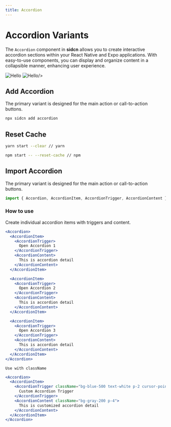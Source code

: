 ```yaml
---
title: Accordion
---
```



# Accordion Variants

The `Accordion` component in **sidcn** allows you to create interactive accordion sections within your React Native and Expo applications. With easy-to-use components, you can display and organize content in a collapsible manner, enhancing user experience.



<div style={{ display: "flex", flexDirection: "row",marginTop:40}}>
  <Image
    src="/assets/components/Accordion/Frame.svg"
    alt="Hello"
    width={250}
    height={250}
    style={{marginLeft:'auto',marginRight:10}}
  />
  <Image
    src="/assets/components/Accordion/Frame-1.svg"
    alt="Hello"
    width={250}
    height={250}
    style={{marginRight:'auto',marginLeft:10}}

/>


</div>

## Add Accordion

The primary variant is designed for the main action or call-to-action buttons.

```jsx copy
npx sidcn add accordion
```

##  Reset Cache

```bash copy
yarn start --clear // yarn

npm start -- --reset-cache // npm
```

## Import Accordion

The primary variant is designed for the main action or call-to-action buttons.

```jsx copy
import { Accordion, AccordionItem, AccordionTrigger, AccordionContent } from '/components/sidcn/ui/accordion';
```

### How to use

Create individual accordion items with triggers and content.

```jsx copy
<Accordion>
  <AccordionItem>
    <AccordionTrigger>
      Open Accordion 1
    </AccordionTrigger>
    <AccordionContent>
      This is accordion detail
    </AccordionContent>
  </AccordionItem>

  <AccordionItem>
    <AccordionTrigger>
      Open Accordion 2
    </AccordionTrigger>
    <AccordionContent>
      This is accordion detail
    </AccordionContent>
  </AccordionItem>

  <AccordionItem>
    <AccordionTrigger>
      Open Accordion 3
    </AccordionTrigger>
    <AccordionContent>
      This is accordion detail
    </AccordionContent>
  </AccordionItem>
</Accordion>

```

`Use with className`

```jsx copy
<Accordion>
  <AccordionItem>
    <AccordionTrigger className="bg-blue-500 text-white p-2 cursor-pointer">
      Custom Accordion Trigger
    </AccordionTrigger>
    <AccordionContent className="bg-gray-200 p-4">
      This is customized accordion detail
    </AccordionContent>
  </AccordionItem>
</Accordion>
```